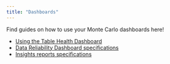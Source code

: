 ```yaml
---
title: "Dashboards"
---
```


Find guides on how to use your Monte Carlo dashboards here!

* [Using the Table Health Dashboard](/docs/using-the-table-health-dashboard)
* [Data Reliability Dashboard specifications](/docs/data-reliability-dashboard)
* [Insights reports specifications](/docs/insights)